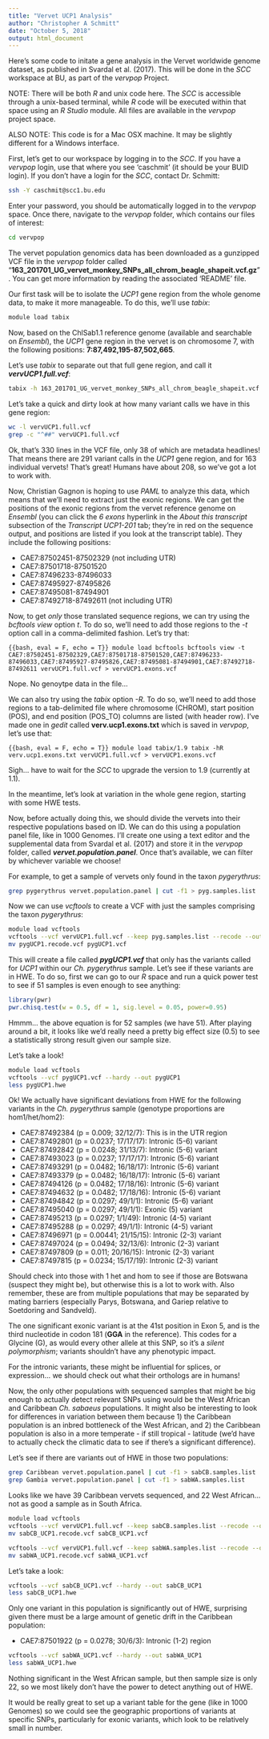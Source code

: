 ```yaml
---
title: "Vervet UCP1 Analysis"
author: "Christopher A Schmitt"
date: "October 5, 2018"
output: html_document
---
```


Here's some code to initate a gene analysis in the Vervet worldwide genome dataset, as published in Svardal et al. (2017). This will be done in the *SCC* workspace at BU, as part of the *vervpop* Project.

NOTE: There will be both *R* and unix code here. The *SCC* is accessible through a unix-based terminal, while *R* code will be executed within that space using an *R Studio* module. All files are available in the *vervpop* project space.

ALSO NOTE: This code is for a Mac OSX machine. It may be slightly different for a Windows interface.

First, let's get to our workspace by logging in to the *SCC*. If you have a *vervpop* login, use that where you see 'caschmit' (it should be your BUID login). If you don't have a login for the *SCC*, contact Dr. Schmitt:
```bash
ssh -Y caschmit@scc1.bu.edu
```

Enter your password, you should be automatically logged in to the *vervpop* space. Once there, navigate to the *vervpop* folder, which contains our files of interest:

```bash
cd vervpop
```

The vervet population genomics data has been downloaded as a gunzipped VCF file in the *vervpop* folder called "**163_201701_UG_vervet_monkey_SNPs_all_chrom_beagle_shapeit.vcf.gz**". You can get more information by reading the associated 'README' file.

Our first task will be to isolate the *UCP1* gene region from the whole genome data, to make it more manageable. To do this, we'll use *tabix*:
```bash
module load tabix
```

Now, based on the ChlSab1.1 reference genome (available and searchable on *Ensembl*), the *UCP1* gene region in the vervet is on chromosome 7, with the following positions: **7:87,492,195-87,502,665**.

Let's use *tabix* to separate out that full gene region, and call it ***vervUCP1.full.vcf***:

```bash
tabix -h 163_201701_UG_vervet_monkey_SNPs_all_chrom_beagle_shapeit.vcf.gz CAE7:87492195-87502665 > vervUCP1.full.vcf
```

Let's take a quick and dirty look at how many variant calls we have in this gene region:

```bash
wc -l vervUCP1.full.vcf
grep -c "^##" vervUCP1.full.vcf
```

Ok, that's 330  lines in the VCF file, only 38 of which are metadata headlines! That means there are 291 variant calls in the *UCP1* gene region, and for 163 individual vervets! That's great! Humans have about 208, so we've got a lot to work with.

Now, Christian Gagnon is hoping to use *PAML* to analyze this data, which means that we'll need to extract just the exonic regions. We can get the positions of the exonic regions from the vervet reference genome on *Ensembl* (you can click the *6 exons* hyperlink in the *About this transcript* subsection of the *Transcript UCP1-201* tab; they're in red on the sequence output, and positions are listed if you look at the transcript table). They include the following positions:

* CAE7:87502451-87502329 (not including UTR)
* CAE7:87501718-87501520
* CAE7:87496233-87496033
* CAE7:87495927-87495826
* CAE7:87495081-87494901
* CAE7:87492718-87492611 (not including UTR)

Now, to get *only* those translated sequence regions, we can try using the *bcftools view* option *t*. To do so, we'll need to add those regions to the *-t* option call in a comma-delimited fashion. Let's try that:

```{{bash, eval = F, echo = T}}
module load bcftools
bcftools view -t CAE7:87502451-87502329,CAE7:87501718-87501520,CAE7:87496233-87496033,CAE7:87495927-87495826,CAE7:87495081-87494901,CAE7:87492718-87492611 vervUCP1.full.vcf > vervUCP1.exons.vcf
```

Nope. No genoytpe data in the file...

We can also try using the *tabix* option *-R*. To do so, we'll need to add those regions to a tab-delimited file where chromosome (CHROM), start position (POS), and end position (POS_TO) columns are listed (with header row).  I've made one in *gedit* called **verv.ucp1.exons.txt** which is saved in *vervpop*, let's use that:

```{{bash, eval = F, echo = T}}
module load tabix/1.9
tabix -hR verv.ucp1.exons.txt vervUCP1.full.vcf > vervUCP1.exons.vcf
```

Sigh... have to wait for the *SCC* to upgrade the version to 1.9 (currently at 1.1).

In the meantime, let's look at variation in the whole gene region, starting with some HWE tests.

Now, before actually doing this, we should divide the vervets into their respective populations based on ID. We can do this using a population panel file, like in 1000 Genomes. I'll create one using a text editor and the supplemental data from Svardal et al. (2017) and store it in the *vervpop* folder, called ***vervet.population.panel***. Once that's available, we can filter by whichever variable we choose!

For example, to get a sample of vervets only found in the taxon *pygerythrus*:

```bash
grep pygerythrus vervet.population.panel | cut -f1 > pyg.samples.list
```

Now we can use *vcftools* to create a VCF with just the samples comprising the taxon *pygerythrus*:

```bash
module load vcftools
vcftools --vcf vervUCP1.full.vcf --keep pyg.samples.list --recode --out pygUCP1
mv pygUCP1.recode.vcf pygUCP1.vcf
```

This will create a file called ***pygUCP1.vcf*** that only has the variants called for *UCP1* within our *Ch. pygerythrus* sample. Let's see if these variants are in HWE. To do so, first we can go to our *R* space and run a quick power test to see if 51 samples is even enough to see anything:

```r
library(pwr)
pwr.chisq.test(w = 0.5, df = 1, sig.level = 0.05, power=0.95)
```

Hmmm... the above equation is for 52 samples (we have 51). After playing around a bit, it looks like we'd really need a pretty big effect size (0.5) to see a statistically strong result given our sample size.

Let's take a look!

```bash
module load vcftools
vcftools --vcf pygUCP1.vcf --hardy --out pygUCP1
less pygUCP1.hwe
```

Ok! We actually have significant deviations from HWE for the following variants in the *Ch. pygerythrus* sample (genotype proportions are hom1/het/hom2):

* CAE7:87492384 (p = 0.009; 32/12/7): This is in the UTR region
* CAE7:87492801 (p = 0.0237; 17/17/17): Intronic (5-6) variant
* CAE7:87492842 (p = 0.0248; 31/13/7): Intronic (5-6) variant
* CAE7:87493023 (p = 0.0237; 17/17/17): Intronic (5-6) variant
* CAE7:87493291 (p = 0.0482; 16/18/17): Intronic (5-6) variant
* CAE7:87493379 (p = 0.0482; 16/18/17): Intronic (5-6) variant
* CAE7:87494126 (p = 0.0482; 17/18/16): Intronic (5-6) variant
* CAE7:87494632 (p = 0.0482; 17/18/16): Intronic (5-6) variant
* CAE7:87494842 (p = 0.0297; 49/1/1): Intronic (5-6) variant
* CAE7:87495040 (p = 0.0297; 49/1/1): Exonic (5) variant
* CAE7:87495213 (p = 0.0297; 1/1/49): Intronic (4-5) variant
* CAE7:87495288 (p = 0.0297; 49/1/1): Intronic (4-5) variant
* CAE7:87496971 (p = 0.00441; 21/15/15): Intronic (2-3) variant
* CAE7:87497024 (p = 0.0494; 32/13/6): Intronic (2-3) variant
* CAE7:87497809 (p = 0.011; 20/16/15): Intronic (2-3) variant
* CAE7:87497815 (p = 0.0234; 15/17/19): Intronic (2-3) variant

Should check into those with 1 het and hom to see if those are Botswana (suspect they might be), but otherwise this is a lot to work with. Also remember, these are from multiple populations that may be separated by mating barriers (especially Parys, Botswana, and Gariep relative to Soetdoring and Sandveld).

The one significant exonic variant is at the 41st position in Exon 5, and is the third nucleotide in codon 181 (**GGA** in the reference). This codes for a Glycine (G), as would every other allele at this SNP, so it's a *silent polymorphism*; variants shouldn't have any phenotypic impact.

For the intronic variants, these might be influential for splices, or expression... we should check out what their orthologs are in humans!

Now, the only other populations with sequenced samples that might be big enough to actually detect relevant SNPs using would be the West African and Caribbean *Ch. sabaeus* populations. It might also be interesting to look for differences in variation between them because 1) the Caribbean population is an inbred bottleneck of the West African, and 2) the Caribbean population is also in a more temperate - if still tropical - latitude (we'd have to actually check the climatic data to see if there's a significant difference).

Let's see if there are variants out of HWE in those two populations:

```bash
grep Caribbean vervet.population.panel | cut -f1 > sabCB.samples.list
grep Gambia vervet.population.panel | cut -f1 > sabWA.samples.list
```

Looks like we have 39 Caribbean vervets sequenced, and 22 West African... not as good a sample as in South Africa.

```bash
module load vcftools
vcftools --vcf vervUCP1.full.vcf --keep sabCB.samples.list --recode --out sabCB_UCP1
mv sabCB_UCP1.recode.vcf sabCB_UCP1.vcf

vcftools --vcf vervUCP1.full.vcf --keep sabWA.samples.list --recode --out sabWA_UCP1
mv sabWA_UCP1.recode.vcf sabWA_UCP1.vcf
```

Let's take a look:

```bash
vcftools --vcf sabCB_UCP1.vcf --hardy --out sabCB_UCP1
less sabCB_UCP1.hwe
```

Only one variant in this population is significantly out of HWE, surprising given there must be a large amount of genetic drift in the Caribbean population:

* CAE7:87501922 (p = 0.0278; 30/6/3): Intronic (1-2) region

```bash
vcftools --vcf sabWA_UCP1.vcf --hardy --out sabWA_UCP1
less sabWA_UCP1.hwe
```

Nothing significant in the West African sample, but then sample size is only 22, so we most likely don't have the power to detect anything out of HWE.

It would be really great to set up a variant table for the gene (like in 1000 Genomes) so we could see the geographic proportions of variants at specific SNPs, particularly for exonic variants, which look to be relatively small in number.

